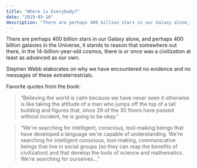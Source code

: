 ```yaml
---
title: "Where is Everybody?"
date: "2019-03-10"
description: "There are perhaps 400 billion stars in our Galaxy alone, and perhaps 400 billion galaxies in the Universe, it stands to reason that somewhere out there, in the 14-billion-year-old cosmos, there is or once was a civilization at least as advanced as our own."
---
```


There are perhaps 400 billion stars in our Galaxy alone, and perhaps 400 billion galaxies in the Universe, it stands to reason that somewhere out there, in the 14-billion-year-old cosmos, there is or once was a civilization at least as advanced as our own.

Stephen Webb elaborates on why we have encountered no evidence and no messages of these extraterrestrials.

Favorite quotes from the book:

> “Believing the world is calm because we have never seen it otherwise is like taking the attitude of a man who jumps off the top of a tall building and figures that, since 29 of the 30 floors have passed without incident, he is going to be okay.”

> “We're searching for intelligent, conscious, tool-making beings that have developed a language we're capable of understanding. We're searching for intelligent conscious, tool-making, communicative beings that live in social groups (so they can reap the benefits of civilization) and that develop the tools of science and mathematics. We're searching for ourselves...”
